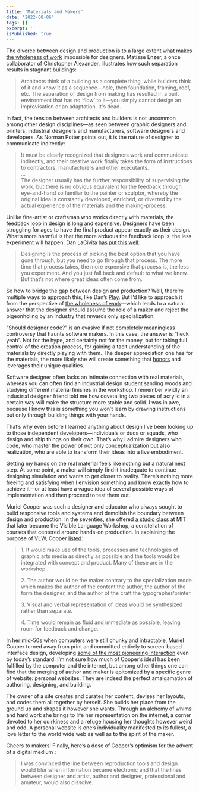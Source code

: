 ```yaml
---
title: 'Materials and Makers'
date: '2022-08-06'
tags: []
excerpt: ''
isPublished: true
---
```


The divorce between design and production is to a large extent what makes [the wholeness of work](/blog/the-wholeness-of-work) impossible for designers. Matisse Enzer, a once collaborator of Christopher Alexander, illustrates how such separation results in stagnant buildings:

> Architects think of a building as a complete thing, while builders think of it and know it as a sequence—hole, then foundation, framing, roof, etc. The separation of design from making has resulted in a built environment that has no ‘flow’ to it—you simply cannot design an improvisation or an adaptation. It's dead.

In fact, the tension between architects and builders is not uncommon among other design disciplines—as seen between graphic designers and printers, industrial designers and manufacturers, software designers and developers. As Norman Potter points out, it is the nature of designer to communicate indirectly:

> It must be clearly recognized that designers work and communicate indirectly, and their creative work finally takes the form of instructions to contractors, manufacturers and other executants.  
> ...  
> The designer usually has the further responsibility of supervising the work, but there is no obvious equivalent for the feedback through eye-and-hand so familiar to the painter or sculptor, whereby the original idea is constantly developed, enriched, or diverted by the actual experience of the materials and the making-process.

Unlike fine-artist or craftsman who works directly with materials, the feedback loop in design is long and expensive. Designers have been struggling for ages to have the final product appear exactly as their design. What’s more harmful is that the more arduous the feedback loop is, the less experiment will happen. Dan LaCivita [has put this well](https://museapp.com/podcast/60-real-materials/):

> Designing is the process of picking the best option that you have gone through, but you need to go through that process. The more time that process takes, the more expensive that process is, the less you experiment. And you just fall back and default to what we know. But that’s not where great ideas often come from.

So how to bridge the gap between design and production? Well, there’re multiple ways to approach this, like Dan’s [Play](https://www.createwithplay.com/). But I’d like to approach it from the perspective of [the wholeness of work](/blog/the-wholeness-of-work)—which leads to a natural answer that the designer should assume the role of a maker and reject the pigeonholing by an industry that rewards only specialization. 

“Should designer code?” is an evasive if not completely meaningless controversy that haunts software makers. In this case, the answer is “heck yeah”. Not for the hype, and certainly not for the money, but for taking full control of the creation process, for gaining a tacit understanding of the materials by directly playing with them. The deeper appreciation one has for the materials, the more likely she will create something that [honors](https://www.andy.works/words/honor-the-material) and leverages their unique qualities. 

Software designer often lacks an intimate connection with real materials, whereas you can often find an industrial design student sanding woods and studying different material finishes in the workshop. I remember vividly an industrial designer friend told me how dovetailing two pieces of acrylic in a certain way will make the structure more stable and solid. I was in awe, because I know this is something you won’t learn by drawing instructions but only through building things with your hands.

That’s why even before I learned anything about design I’ve been looking up to those independent developers—individuals or duos or squads, who design and ship things on their own. That’s why I admire designers who code, who master the power of not only conceptualization but also realization, who are able to transform their ideas into a live embodiment. 

Getting my hands on the real material feels like nothing but a natural next step. At some point, a maker will simply find it inadequate to continue designing simulation and wants to get closer to reality. There’s nothing more freeing and satisfying when I envision something and know exactly how to achieve it—or at least have a vague idea of several possible ways of implementation and then proceed to test them out.

Muriel Cooper was such a designer and educator who always sought to build responsive tools and systems and demolish the boundary between design and production. In the seventies, she offered [a studio class](https://messageandsmeans.tumblr.com/) at MIT that later became the Visible Language Workshop, a constellation of courses that centered around hands-on production. In explaining the purpose of VLW, Cooper [listed](https://messageandsmeans.tumblr.com/image/77911629302): 

>  1.&nbsp;It would make use of the tools, processes and technologies of graphic arts media as directly as possible and the tools would be integrated with concept and product. Many of these are in the workshop...  
>  
>  2.&nbsp;The author would be the maker contrary to the specialization mode which makes the author of the content the author, the author of the form the designer, and the author of the craft the typographer/printer. 
>   
>  3.&nbsp;Visual and verbal representation of ideas would be synthesized rather than separate.  
>  
>  4.&nbsp;Time would remain as fluid and immediate as possible, leaving room for feedback and change.   

In her mid-50s when computers were still chunky and intractable, Muriel Cooper turned away from print and committed entirely to screen-based interface design, developing [some of the most pioneering interaction](https://www.youtube.com/watch?v=Qn9zCrIJzLs) even by today’s standard. I’m not sure how much of Cooper’s ideal has been fulfilled by the computer and the internet, but among other things one can find that the merging of author and maker is epitomized by a specific genre of website: personal websites. They are indeed the perfect amalgamation of authoring, designing, and building. 

The owner of a site creates and curates her content, devises her layouts, and codes them all together by herself. She builds her place from the ground up and shapes it however she wants. Through an alchemy of whims and hard work she brings to life her representation on the internet, a corner devoted to her quirkiness and a refuge housing her thoughts however weird and odd. A personal website is one’s individuality manifested to its fullest, a love letter to the world wide web as well as to the spirit of the maker. 

Cheers to makers! Finally, here’s a dose of Cooper’s optimism for the advent of a digital medium :

> I was convinced the line between reproduction tools and design would blur when information became electronic and that the lines between designer and artist, author and designer, professional and amateur, would also dissolve.
